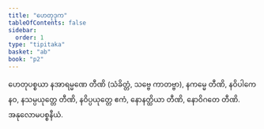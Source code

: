```yaml
---
title: "ဟေတုဒုက"
tableOfContents: false
sidebar:
  order: 1
type: "tipitaka"
basket: "ab"
book: "p2"
---
```



<DynamicBreadcrumb />

<Division number="108" book="p2" e="ch" v="38" p="84">

<Paragraph number="793" book="p2">
ဟေတုပစ္စယာ နအာရမ္မဏေ တီဏိ (သံခိတ္တံ, သဗ္ဗေ ကာတဗ္ဗာ), နကမ္မေ တီဏိ, နဝိပါကေ နဝ, နသမ္ပယုတ္တေ တီဏိ, နဝိပ္ပယုတ္တေ ဧကံ, နောနတ္ထိယာ တီဏိ, နောဝိဂတေ တီဏိ.

</Paragraph>
</Division>

<Paragraph number="794" type="center" book="p2">
အနုလောမပစ္စနီယံ.
</Paragraph>